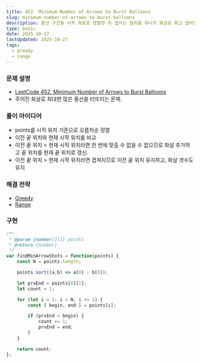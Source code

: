 ```yaml
---
title: 452. Minimum Number of Arrows to Burst Balloons
slug: minimum-number-of-arrows-to-burst-balloons
description: 풍선 구간을 시작 좌표로 정렬한 뒤 겹치는 범위를 하나의 화살로 묶고 끊어질 때마다 화살 수를 늘리는 그리디 전략 정리
type: basic
date: 2025-10-27
lastUpdated: 2025-10-27
tags:
  - greedy
  - range
---
```



### 문제 설명 

* [LeetCode 452. Minimum Number of Arrows to Burst Balloons](https://leetcode.com/problems/minimum-number-of-arrows-to-burst-balloons/)
* 주어진 화살로 최대한 많은 풍선을 터뜨리는 문제.

### 풀이 아이디어

* points를 시작 위치 기준으로 오름차순 정렬
* 이전 끝 위치와 현재 시작 위치를 비교
* 이전 끝 위치 < 현재 시작 위치라면 한 번에 맞출 수 없을 수 없으므로 화살 추가하고 끝 위치를 현재 끝 위치로 갱신.
* 이전 끝 위치 > 현재 시작 위치라면 겹쳐지므로 이전 끝 위치 유지하고, 화살 갯수도 유지

### 해결 전략

* [Greedy](../../frame/greedy/)
* [Range](../../frame/range/)

### 구현 

```typescript
/**
 * @param {number[][]} points
 * @return {number}
 */
var findMinArrowShots = function(points) {
    const N = points.length;

    points.sort((a,b) => a[0] - b[0]);

    let prvEnd = points[0][1];
    let count = 1;

    for (let i = 1; i < N; i += 1) {
        const [ begin, end ] = points[i];

        if (prvEnd < begin) {
            count += 1;
            prvEnd = end;
        }
    }

    return count;
};
```
